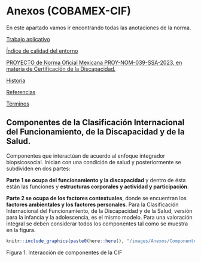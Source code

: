 # Anexos (COBAMEX-CIF) {.unnumbered}

En este apartado vamos ir encontrando todas las anotaciones de la norma. 

[Trabajo aplicativo ](https://www.notion.so/Trabajo-aplicativo-fd58ff87299e4b68863daa68eb471239?pvs=21) 

[Índice de calidad del entorno](https://www.notion.so/ndice-de-calidad-del-entorno-ad60345edd864bc6ac9b132fb90b033f?pvs=21) 

[PROYECTO de Norma Oficial Mexicana PROY-NOM-039-SSA-2023, en materia de Certificación de la Discapacidad.](https://www.notion.so/PROYECTO-de-Norma-Oficial-Mexicana-PROY-NOM-039-SSA-2023-en-materia-de-Certificaci-n-de-la-Discapac-1e8d63a6634741dba9a16687a0341866?pvs=21)

[Historia ](https://www.notion.so/Historia-81de3d74c9aa4ffebd2766cb21312c7e?pvs=21)

[Referencias](https://www.notion.so/Referencias-6dacbdd8da30450fa1b6c683fa349fc9?pvs=21)

[Términos](https://www.notion.so/T-rminos-bb8c8b2d227840ce943d139d71a67c68?pvs=21)

## Componentes de la Clasificación Internacional del Funcionamiento, de la Discapacidad y de la Salud. {-}

Componentes que interactúan de acuerdo al enfoque integrador biopsicosocial. Inician con una condición de salud y posteriormente se subdividen en dos partes: 

**Parte 1 se ocupa del funcionamiento y la discapacidad** y dentro de ésta están las funciones y **estructuras corporales y actividad y participación**. 

**Parte 2 se ocupa de los factores contextuales**, donde se encuentran los **factores ambientales y los factores personales**. Para la Clasificación Internacional del Funcionamiento, de la Discapacidad y de la Salud, versión para la infancia y la adolescencia, es el mismo modelo. Para una valoración integral se deben considerar todos los componentes tal como se muestra en la figura.  

<a href="/images/Anexos/Componentes_CIF.png" data-lightbox="image-1" data-title="Componentes_CIF">
```r
knitr::include_graphics(paste0(here::here(), "/images/Anexos/Componentes_CIF.png"))
```
</a>


Figura 1. Interacción de componentes de la CIF